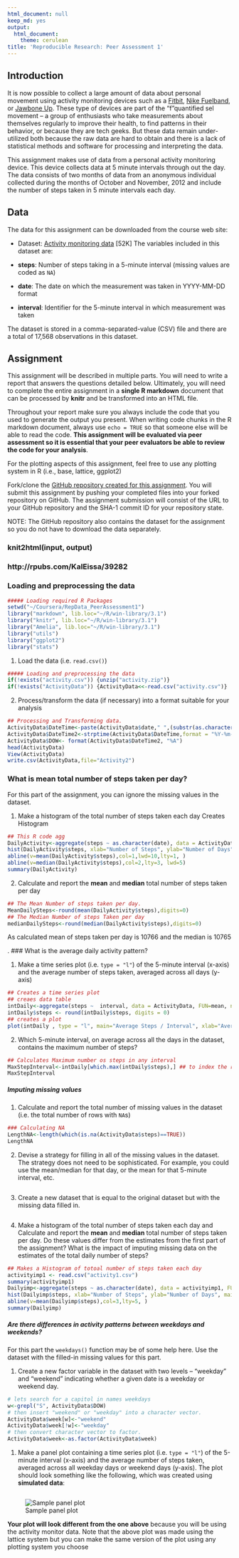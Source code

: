 ```yaml
---
html_document: null
keep_md: yes
output:
  html_document:
    theme: cerulean
title: 'Reproducible Research: Peer Assessment 1'
---
```

## Introduction

It is now possible to collect a large amount of data about personal
movement using activity monitoring devices such as a
[Fitbit](http://www.fitbit.com), [Nike
Fuelband](http://www.nike.com/us/en_us/c/nikeplus-fuelband), or
[Jawbone Up](https://jawbone.com/up). These type of devices are part of
the "f"quantified sel movement -- a group of enthusiasts who take
measurements about themselves regularly to improve their health, to
find patterns in their behavior, or because they are tech geeks. But
these data remain under-utilized both because the raw data are hard to
obtain and there is a lack of statistical methods and software for
processing and interpreting the data.

This assignment makes use of data from a personal activity monitoring
device. This device collects data at 5 minute intervals through out the
day. The data consists of two months of data from an anonymous
individual collected during the months of October and November, 2012
and include the number of steps taken in 5 minute intervals each day.

## Data

The data for this assignment can be downloaded from the course web
site:

* Dataset: [Activity monitoring data](https://d396qusza40orc.cloudfront.net/repdata%2Fdata%2Factivity.zip) [52K]
The variables included in this dataset are:

* **steps**: Number of steps taking in a 5-minute interval (missing
    values are coded as `NA`)

* **date**: The date on which the measurement was taken in YYYY-MM-DD
    format

* **interval**: Identifier for the 5-minute interval in which
    measurement was taken

The dataset is stored in a comma-separated-value (CSV) file and there
are a total of 17,568 observations in this
dataset.


## Assignment

This assignment will be described in multiple parts. You will need to
write a report that answers the questions detailed below. Ultimately,
you will need to complete the entire assignment in a **single R
markdown** document that can be processed by **knitr** and be
transformed into an HTML file.

Throughout your report make sure you always include the code that you
used to generate the output you present. When writing code chunks in
the R markdown document, always use `echo = TRUE` so that someone else
will be able to read the code. **This assignment will be evaluated via
peer assessment so it is essential that your peer evaluators be able
to review the code for your analysis**.

For the plotting aspects of this assignment, feel free to use any
plotting system in R (i.e., base, lattice, ggplot2)

Fork/clone the [GitHub repository created for this
assignment](http://github.com/rdpeng/RepData_PeerAssessment1). You
will submit this assignment by pushing your completed files into your
forked repository on GitHub. The assignment submission will consist of
the URL to your GitHub repository and the SHA-1 commit ID for your
repository state.

NOTE: The GitHub repository also contains the dataset for the
assignment so you do not have to download the data separately.

### knit2html(input, output)
### http://rpubs.com/KalEissa/39282

### Loading and preprocessing the data

```r
##### Loading required R Packages
setwd("~/Coursera/RepData_PeerAssessment1")
library("markdown", lib.loc="~/R/win-library/3.1")
library("knitr", lib.loc="~/R/win-library/3.1")
library("Amelia", lib.loc="~/R/win-library/3.1")
library("utils")
library("ggplot2")
library("stats")
```

1. Load the data (i.e. `read.csv()`)
  
```r

##### Loading and preprocessing the data
if(!exists("activity.csv")) {unzip("activity.zip")}
if(!exists("ActivityData")) {ActivityData<<-read.csv("activity.csv")}

```


2. Process/transform the data (if necessary) into a format suitable for your analysis
```r

## Processing and Transforming data.
ActivityData$DateTime<-paste(ActivityData$date," ",(substr(as.character(ActivityData$interval+10000),2, 3)),":",(substr(as.character(ActivityData$interval+10000),4, 5)),sep = "")
ActivityData$DateTime2<-strptime(ActivityData$DateTime,format = "%Y-%m-%d %H:%M")
ActivityData$DOW<- format(ActivityData$DateTime2, "%A")
head(ActivityData)
View(ActivityData)
write.csv(ActivityData,file="Activity2")
```

### What is mean total number of steps taken per day?

For this part of the assignment, you can ignore the missing values in
the dataset.

1. Make a histogram of the total number of steps taken each day
Creates Histogram
```r
## This R code agg
DailyActivity<-aggregate(steps ~ as.character(date), data = ActivityData, FUN=sum, na.rm=TRUE)
hist(DailyActivity$steps, xlab="Number of Steps", ylab="Number of Days", main= "Histogram Average Daily - (Steps)")
abline(v=mean(DailyActivity$steps),col=1,lwd=10,lty=1, )
abline(v=median(DailyActivity$steps),col=2,lty=3, lwd=5)
summary(DailyActivity)

```

2. Calculate and report the **mean** and **median** total number of steps taken per day
```r
## The Mean Number of steps taken per day.
MeanDailySteps<-round(mean(DailyActivity$steps),digits=0)
## The Median Number of steps Taken per day
medianDailySteps<-round(median(DailyActivity$steps),digits=0)
```
 As calculated  mean of steps  taken per day is 10766 and the median is 10765

.
### What is the average daily activity pattern?

1. Make a time series plot (i.e. `type = "l"`) of the 5-minute interval (x-axis) and the average number of steps taken, averaged across all days (y-axis)
```r
## Creates a time series plot
## creaes data table
intDaily<-aggregate(steps ~  interval, data = ActivityData, FUN=mean, na.rm=TRUE) ## creaes data table
intDaily$steps <- round(intDaily$steps, digits = 0)
## creates a plot
plot(intDaily , type = "l", main="Average Steps / Interval", xlab="Average steps per interval")


```

2. Which 5-minute interval, on average across all the days in the dataset, contains the maximum number of steps?
```r
## Calculates Maximum number os steps in any interval
MaxStepInterval<-intDaily[which.max(intDaily$steps),] ## to index the row containing first maximum of steps
MaxStepInterval


```


##### Imputing missing values

1. Calculate and report the total number of missing values in the dataset (i.e. the total number of rows with `NA`s)
```r

### Calculating NA 
LengthNA<-length(which(is.na(ActivityData$steps)==TRUE))
LengthNA
```

2. Devise a strategy for filling in all of the missing values in the dataset. The strategy does not need to be sophisticated. For example, you could use the mean/median for that day, or the mean for that 5-minute interval, etc.
```r


```
3. Create a new dataset that is equal to the original dataset but with the missing data filled in.
```r

```
4. Make a histogram of the total number of steps taken each day and Calculate and report the **mean** and **median** total number of steps taken per day. Do these values differ from the estimates from the first part of the assignment? What is the impact of imputing missing data on the estimates of the total daily number of steps?
```r
## Makes a Histogram of totoal number of steps taken each day
activityimp1 <- read.csv("activity1.csv")
summary(activityimp1)
Dailyimp<-aggregate(steps ~ as.character(date), data = activityimp1, FUN=sum, na.rm=TRUE)
hist(Dailyimp$steps, xlab="Number of Steps", ylab="Number of Days", main= "Histogram imputed - (Days/Steps)")
abline(v=mean(Dailyimp$steps),col=3,lty=5, )
summary(Dailyimp)
```


##### Are there differences in activity patterns between weekdays and weekends?

For this part the `weekdays()` function may be of some help here. Use
the dataset with the filled-in missing values for this part.

1. Create a new factor variable in the dataset with two levels -- "weekday" and "weekend" indicating whether a given date is a weekday or weekend day.
```r
# lets search for a capitol in names weekdays
w<-grepl("S", ActivityData$DOW)
# then insert "weekend" or "weekday" into a character vector.
ActivityData$week[w]<-"weekend"
ActivityData$week[!w]<-"weekday"
# then convert character vector to factor.
ActivityData$week<-as.factor(ActivityData$week)

```
1. Make a panel plot containing a time series plot (i.e. `type = "l"`) of the 5-minute interval (x-axis) and the average number of steps taken, averaged across all weekday days or weekend days (y-axis). The plot should look something like the following, which was created using **simulated data**:
```r



```


![Sample panel plot](instructions_fig/sample_panelplot.png) 


**Your plot will look different from the one above** because you will
be using the activity monitor data. Note that the above plot was made
using the lattice system but you can make the same version of the plot
using any plotting system you choose
